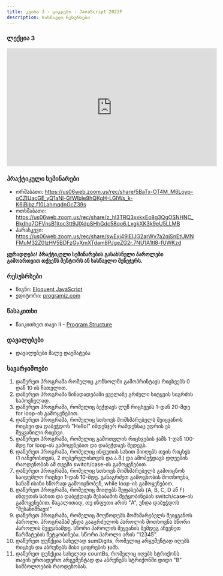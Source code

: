```yaml
---
title: კვირა 3 - ციკლები - JavaScript 2023F
description: სასწავლო რესურსები
---
```



### ლექცია 3
<iframe width="560" height="315" src="https://www.youtube.com/embed/CP3bZqOiNj8" title="3. JavaScript - ციკლები [Fall 2023]" title="YouTube video player" frameborder="0" allow="accelerometer; autoplay; clipboard-write; encrypted-media; gyroscope; picture-in-picture; web-share" allowfullscreen></iframe>

### პრაქტიკული სემინარები
- ორშაბათი: https://us06web.zoom.us/rec/share/5BaTx-OT4M_M6Loyp-oCZIUacGE_yQ1aNl-GfWlbIe9hQKgH-LGIWs_k-K6iBibz.f10LahmqdnGcZ39s
- ოთხშაბათი: https://us06web.zoom.us/rec/share/z_hl3TRQ3xxkxEo8g3QgOSNHNC_Bkdhq7OFVnsB1jtoc3tt9JlXdpSHhGdc58qo6.LxgkXK3k9eU5LLMB
- პარასკევი: https://us06web.zoom.us/rec/share/swExi49lEIJG2arWv7a2qjSnEtUMNFMuM32Z0IzHV5BDFzGvXmXTdam8PJgeZG2r.7NU1A1tl8-fUWKzd

**ყურადღება! პრაქტიკული სემინარების გასახსნელი პაროლები გამოართვით თქვენს მენტორს ან სასწავლო მენეჯერს.**

### რესუსრსები
- წიგნი: [Eloquent JavaScript](https://eloquentjavascript.net/)
- ედიტორი: [programiz.com](https://www.programiz.com/javascript/online-compiler/)

### წასაკითხი
- წაიკითხეთ თავი II - [Program Structure](https://eloquentjavascript.net/02_program_structure.html)

### დავალებები

* დავალებები მალე დაემატება

### სავარჯიშოები
1. დაწერეთ პროგრამა რომელიც კონსოლში გამოპრინტავს რიცხვებს 0 დან 10 ის ჩათვლით.
1. დაწერეთ პროგრამა წინადადებაში ყველაზე გრძელი სიტყვის სიგრძის საპოვნელად.
1. დაწერეთ პროგრამა, რომელიც ბეჭდავს ლუწ რიცხვებს 1-დან 20-მდე for loop-ის გამოყენებით.
1. დაწერეთ პროგრამა, რომელიც სთხოვს მომხმარებელს შეიყვანოს რიცხვი და დაბეჭდოს "Hello!" იმდენჯერ რამდენსაც უდრის ეს  შეყვანილი რიცხვი.
1. დაწერეთ პროგრამა, რომელიც გამოთვლის რიცხვების ჯამს 1-დან 100-მდე for loop-ის გამოყენებით და დაბეჭდავს შედეგს.
1. დაწერეთ პროგრამა, რომელიც ინფუთის სახით მიიღებს თვის რიცხვს (1 იანვრისთვის, 2 თებერვლისთვის და ა.შ.) და ამობეჭდავს დღეების რაოდენობას ამ თვეში switch/case-ის გამოყენებით.
1. დაწერეთ პროგრამა, რომელიც სთხოვს მომხმარებელს გამოიცნოს საიდუმლო რიცხვი 1-დან 10-მდე. განაგრძეთ გამოცნობის მოთხოვნა, სანამ ისინი სწორად გამოიცნობენ, while loop-ის გამოყენებით.
1. დაწერეთ პროგრამა, რომელიც მიიღებს შეფასებას (A, B, C, D ან F) ინფუთის სახით და დაბეჭდავს შესაბამის შეტყობინებას switch/case-ის გამოყენებით. მაგალითად, თუ ინფუთი არის "A", უნდა დაბეჭდოს "შესანიშნავი!"
1. დაწერეთ პროგრამა, რომელიც მოუწოდებს მომხმარებელს შეიყვანოს პაროლი. პროგრამამ უნდა გააგრძელოს პაროლის მოთხოვნა სწორი პაროლის შეყვანამდე. სწორი პაროლის შეყვანის შემდეგ აჩვენეთ წარმატების შეტყობინება. სწორი პაროლი არის "12345".
1. დაწერეთ ფუნქცია სახელად sumDigits, რომელიც არგუმენტად იღებს რიცხვს და აბრუნებს მისი ციფრების ჯამს.
1. დაწერეთ ფუნქცია სახელად countBs, რომელიც იღებს სტრიქონს თავის ერთადერთ არგუმენტად და აბრუნებს სტრიქონში დიდი "B" სიმბოლოების რაოდენობას.
